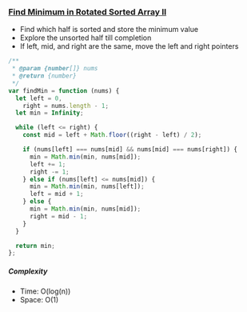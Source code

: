 ### [Find Minimum in Rotated Sorted Array II](https://leetcode.com/problems/find-minimum-in-rotated-sorted-array-ii/)

- Find which half is sorted and store the minimum value
- Explore the unsorted half till completion
- If left, mid, and right are the same, move the left and right pointers

```js copy
/**
 * @param {number[]} nums
 * @return {number}
 */
var findMin = function (nums) {
  let left = 0,
    right = nums.length - 1;
  let min = Infinity;

  while (left <= right) {
    const mid = left + Math.floor((right - left) / 2);

    if (nums[left] === nums[mid] && nums[mid] === nums[right]) {
      min = Math.min(min, nums[mid]);
      left += 1;
      right -= 1;
    } else if (nums[left] <= nums[mid]) {
      min = Math.min(min, nums[left]);
      left = mid + 1;
    } else {
      min = Math.min(min, nums[mid]);
      right = mid - 1;
    }
  }

  return min;
};
```

##### Complexity

- Time: O(log(n))
- Space: O(1)
